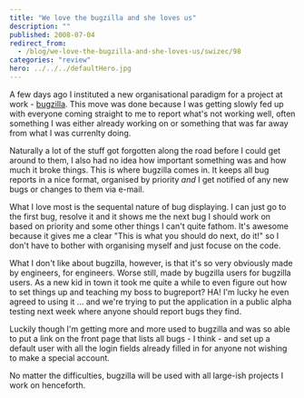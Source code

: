 ```yaml
---
title: "We love the bugzilla and she loves us"
description: ""
published: 2008-07-04
redirect_from:
  - /blog/we-love-the-bugzilla-and-she-loves-us/swizec/98
categories: "review"
hero: ../../../defaultHero.jpg
---
```


A few days ago I instituted a new organisational paradigm for a project at work - [bugzilla](http://bugzilla.org). This move was done because I was getting slowly fed up with everyone coming straight to me to report what's not working well, often something I was either already working on or something that was far away from what I was currenlty doing.

Naturally a lot of the stuff got forgotten along the road before I could get around to them, I also had no idea how important something was and how much it broke things. This is where bugzilla comes in. It keeps all bug reports in a nice format, organised by priority _and_ I get notified of any new bugs or changes to them via e-mail.

What I love most is the sequental nature of bug displaying. I can just go to the first bug, resolve it and it shows me the next bug I should work on based on priority and some other things I can't quite fathom. It's awesome because it gives me a clear "This is what you should do next, do it!" so I don't have to bother with organising myself and just focuse on the code.

What I don't like about bugzilla, however, is that it's so very obviously made by engineers, for engineers. Worse still, made by bugzilla users for bugzilla users. As a new kid in town it took me quite a while to even figure out how to set things up and teaching my boss to bugreport? HA! I'm lucky he even agreed to using it ... and we're trying to put the application in a public alpha testing next week where anyone should report bugs they find.

Luckily though I'm getting more and more used to bugzilla and was so able to put a link on the front page that lists all bugs - I think - and set up a default user with all the login fields already filled in for anyone not wishing to make a special account.

No matter the difficulties, bugzilla will be used with all large-ish projects I work on henceforth.
